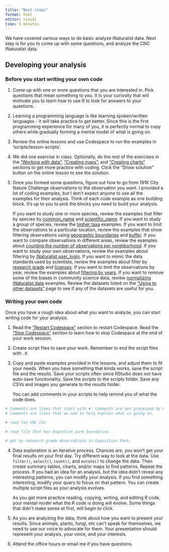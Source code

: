 ```yaml
---
title: "Next steps"
format: html
editor: visual
time: 5 minutes
---
```


We have covered various ways to do basic analyze iNaturalist data. Next step is for you to come up with some questions, and analyze the CNC iNaturalist data.

## Developing your analysis

### Before you start writing your own code

1.  Come up with one or more questions that you are interested in. Pick questions that mean something to you. It is your curiosity that will motivate you to learn how to use R to look for answers to your questions.

2.  Learning a programming language is like learning spoken/written languages - it will take practice to get better. Since this is the first programming experience for many of you, it is perfectly normal to copy others while gradually forming a mental model of what is going on.

3.  Review the online lessons and use Codespace to run the examples in 'scripts/lesson-scripts'.

4.  We did one exercise in class. Optionally, do the rest of the exercises in the ["Working with data"](working-with-data.qmd), ["Creating maps"](creating-maps.qmd), and ["Creating charts"](creating-charts.qmd) sections to get more practice with coding. Click the "Show solution" button on the online lesson to see the solution.

5.  Once you formed some questions, figure out how to go from 191K City Nature Challenge observations to the observation you want. I provided a lot of coding examples, but I don't expect anyone to use all the examples for their analysis. Think of each code example as one building block. It's up to you to pick the blocks you need to build your analysis.

    If you want to study one or more species, review the examples that filter by species by [common_name](working-with-data.qmd#select-observations-by-common_name) and [scientific_name](working-with-data.qmd#select-observations-by-working-with-data.qmd#select-observations-by-scientific_name). If you want to study a group of species, review the [higher taxa](higher-taxa.qmd) examples. If you want to limit the observations to a particular location, review the examples that show filtering observations using [geographic boundaries](creating-maps.qmd#observations-in-a-specific-region) and [buffer](creating-maps.qmd#observations-in-a-specific-region). If you want to compare observations in different areas, review the examples about [counting the number of observations per neighborhood](creating-maps.qmd#compare-observations-by-regions). If you want to study your own observations, review the examples about filtering by [iNaturalist user_login](working-with-data.qmd#select-observations-by-user_login). If you want to mimic the data standards used by scientists, review the examples about filter by [research grade](working-with-data.qmd#select-observations-by-quality_grade) and [licenses](working-with-data.qmd#select-observations-by-multiple-license). If you want to limit the observations by year, review the examples about [filtering by years](working-with-data.qmd#select-observations-by-year). If you want to remove some of the biases in community science data, review [normalizing iNaturalist data](normalizing-inat.qmd) examples. Review the datasets listed on the ["Using to other datasets"](other-datasets.qmd) page to see if any of the datasets are useful for you.

### Writing your own code

Once you have a rough idea about what you want to analyze, you can start writing code for your analysis.

1.  Read the ["Restart Codespace"](https://wykhuh.github.io/after-inaturalist-r/lessons/setup.html#restart-codespace) section to restart Codespace. Read the ["Stop Codespace"](https://wykhuh.github.io/after-inaturalist-r/lessons/setup.html#stop-codespace) section to learn how to stop Codespace at the end of your work session.

2.  Create script files to save your work. Remember to end the script files with `.R`.

3.  Copy and paste examples provided in the lessons, and adjust them to fit your needs. When you have something that kinda works, save the script file and the results. Save your scripts often since RStudio does not have auto-save functionality. Save the scripts to the scripts folder. Save any CSVs and images you generate to the results folder.

    You can add comments in your scripts to help remind you of what the code does.

```r
# Comments are lines that start with #. Comments are not processed by R. 
# Comments are lines that we add to help explain what is going on.

# read the CNC CSV

# read file that has Expostion park boundaries

# get my research grade observations in Exposition Park.

```

4.  Data exploration is an iterative process. Chances are, you won't get your final results on your first day. Try different way to look at the data. Use `filter()`, `select()`, `count()`, and `mutate()` to change the data. Then create summary tables, charts, and/or maps to find patterns. Repeat the process. If you had an idea for an analysis, but the idea didn't reveal any interesting patterns, you can modify your analysis. If you find something interesting, modify your query to focus on that pattern. You can create multiple script files as your analysis evolves.

    As you get more practice reading, copying, writing, and editing R code, your mental model what the R code is doing will evolve. Some things that didn't make sense at first, will begin to click.

5.  As you are analyzing the data, think about how you want to present your results. Since animals, plants, fungi, etc can't speak for themselves, we need to use our voice to advocate for them. Your presentation should represent your analysis, your voice, and your interests.

6.  Attend the office hours or email me if you have questions.
